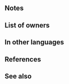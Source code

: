 {{Passive
|name=Beyond Witchery
|type=A
|exclusive=1
|canUseWeapon={{WeaponList|All}}
|canUseMove={{MoveList|All}}
|properties=random_owner
|1name=Beyond Witchery
|1tagid=SID_魔女を超える者
|1effect=Grants Atk/Spd/Def/Res+8 to unit. At start of turn, grants Special cooldown count-X to unit and deals X damage to unit (on turn 1, X = 2; otherwise, X = 1). Neutralizes effects that inflict "Special cooldown charge -X" on unit during combat.
|statModifiers1=0,8,8,8,8
|1cost=300
|1required=-
}}
==Notes==
{{Start of turn Special modification}}
{{DamageToUnit}}
{{CooldownChargeMinusNeutralization}}
==List of owners==
{{Skill Hero List}}
==In other languages==
{{OtherLanguages
|japanese=魔女を超える者
|german=Keine Hexerei
|spanishEU=Allende la brujería
|spanishLA=Allende la brujería
|french=Sorcellerie reniée
|italian=Oltre la magia
|chineseTW=超越魔女者
|portuguese=Bruxaria excelsa
}}
==References==
<references/>
==See also==
{{See also skills|cond=(Description LIKE '%start of turn%Special cooldown count-%' OR Description LIKE '%at start of turn%deals _ damage to unit%') AND Exclusive='1'}}
{{Passives Navbox|A}}